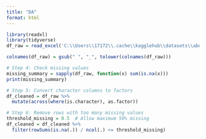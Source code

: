 ```yaml
---
title: "DA"
format: html
---
```


```r
library(readxl)
library(tidyverse)
df_raw = read_excel('C:\\Users\\17172\\.cache\\kagglehub\\datasets\\abdallahwagih\\telco-customer-churn\\versions\\1\\Telco_customer_churn.xlsx')

```

```r
colnames(df_raw) = gsub(" ", "_", tolower(colnames(df_raw)))

# Step 4: Check missing values
missing_summary = sapply(df_raw, function(x) sum(is.na(x)))
print(missing_summary)

# Step 5: Convert character columns to factors
df_cleaned = df_raw %>%
  mutate(across(where(is.character), as.factor))

# Step 6: Remove rows with too many missing values
threshold_missing = 0.5  # Allow maximum 50% missing
df_cleaned = df_cleaned %>%
  filter(rowSums(is.na(.)) / ncol(.) <= threshold_missing)
```

